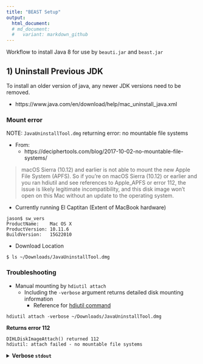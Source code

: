 ```yaml
---
title: "BEAST Setup"
output:
  html_document:
  # md_document:
  #   variant: markdown_github
---
```


Workflow to install Java 8 for use by `beauti.jar` and `beast.jar`

## 1) Uninstall Previous JDK

To install an older version of java, any newer JDK versions need to be removed.

- https://www.java.com/en/download/help/mac_uninstall_java.xml

### Mount error

NOTE: `JavaUninstallTool.dmg` returning error: no mountable file systems

- From: 
    - https://deciphertools.com/blog/2017-10-02-no-mountable-file-systems/

> macOS Sierra (10.12) and earlier is not able to mount the new Apple File System (APFS). So if you're on macOS Sierra (10.12) or earlier and you ran hdiutil and see references to Apple_APFS or error 112, the issue is likely legitimate incompatibility, and this disk image won't open on this Mac without an update to the operating system.

- Currently running El Captitan (Extent of MacBook hardware)

```
jason$ sw_vers
ProductName:	Mac OS X
ProductVersion:	10.11.6
BuildVersion:	15G22010
```

- Download Location

```
$ ls ~/Downloads/JavaUninstallTool.dmg 
```

### Troubleshooting

- Manual mounting by `hdiutil attach`
    - Including the `-verbose` argument returns detailed disk mounting information
        - Reference for [hdiutil command](https://superuser.com/questions/19426/im-unable-to-mount-a-dmg-getting-a-no-mountable-filesystems-error)

```
hdiutil attach -verbose ~/Downloads/JavaUninstallTool.dmg 
```

**Returns error 112**

```
DIHLDiskImageAttach() returned 112
hdiutil: attach failed - no mountable file systems
```

<details><summary>**Verbose `stdout`**</summary>
<p>

```
$ hdiutil attach -verbose ~/Downloads/JavaUninstallTool.dmg 
Initializing…
DIBackingStoreInstantiatorProbe: interface  0, score      100, CBSDBackingStore
DIBackingStoreInstantiatorProbe: interface  1, score    -1000, CBundleBackingStore
DIBackingStoreInstantiatorProbe: interface  2, score    -1000, CRAMBackingStore
DIBackingStoreInstantiatorProbe: interface  3, score      100, CCarbonBackingStore
DIBackingStoreInstantiatorProbe: interface  4, score    -1000, CDevBackingStore
DIBackingStoreInstantiatorProbe: interface  5, score    -1000, CCURLBackingStore
DIBackingStoreInstantiatorProbe: interface  6, score    -1000, CVectoredBackingStore
DIBackingStoreInstantiatorProbe: interface  0, score      100, CBSDBackingStore
DIBackingStoreInstantiatorProbe: interface  1, score    -1000, CBundleBackingStore
DIBackingStoreInstantiatorProbe: interface  2, score    -1000, CRAMBackingStore
DIBackingStoreInstantiatorProbe: interface  3, score      100, CCarbonBackingStore
DIBackingStoreInstantiatorProbe: interface  4, score    -1000, CDevBackingStore
DIBackingStoreInstantiatorProbe: interface  5, score    -1000, CCURLBackingStore
DIBackingStoreInstantiatorProbe: interface  6, score    -1000, CVectoredBackingStore
DIFileEncodingInstantiatorProbe: interface  0, score    -1000, CMacBinaryEncoding
DIFileEncodingInstantiatorProbe: interface  1, score    -1000, CAppleSingleEncoding
DIFileEncodingInstantiatorProbe: interface  2, score    -1000, CEncryptedEncoding
DIFileEncodingInstantiatorProbe: interface  0, score      900, CUDIFEncoding
DIFileEncodingNewWithBackingStore: CUDIFEncoding
DIFileEncodingNewWithBackingStore: instantiator returned 0
DIFileEncodingInstantiatorProbe: interface  0, score    -1000, CSegmentedNDIFEncoding
DIFileEncodingInstantiatorProbe: interface  1, score    -1000, CSegmentedUDIFEncoding
DIFileEncodingInstantiatorProbe: interface  2, score    -1000, CSegmentedUDIFRawEncoding
DIDiskImageInstantiatorProbe: interface  0, score     1000, CUDIFDiskImage
DIDiskImageInstantiatorProbe: interface  1, score        0, CSparseBundleDiskImage
DIDiskImageInstantiatorProbe: interface  2, score        0, CSparseDiskImage
CRawDiskImage: data fork length 0x0000000000096BC6 (617414) not a multiple of 512.
DIDiskImageInstantiatorProbe: interface  3, score     -100, CRawDiskImage
DIDiskImageInstantiatorProbe: interface  4, score        0, CDARTDiskImage
DIDiskImageInstantiatorProbe: interface  5, score        0, CDiskCopy42DiskImage
DIDiskImageInstantiatorProbe: interface  6, score    -1000, CNDIFDiskImage
DIDiskImageInstantiatorProbe: interface  8, score     -100, CShadowedDiskImage
DIDiskImageInstantiatorProbe: interface  9, score    -1000, CCFPlugInDiskImage
DIDiskImageInstantiatorProbe: interface 10, score     -100, CWrappedDiskImage
DIDiskImageNewWithBackingStore: CUDIFDiskImage
DIDiskImageNewWithBackingStore: instantiator returned 0
Verifying…
Verification completed…
Error 0 (Undefined error: 0).
expected   CRC32 $54757AD0
Attaching…
DI_kextWaitQuiet: about to call IOServiceWaitQuiet...
DI_kextWaitQuiet: IOServiceWaitQuiet took 0.000007 seconds
2019-09-08 15:00:17.091 diskimages-helper[637:16272] DIHelperHDID serveImage: attaching drive
{
    autodiskmount = 1;
    "hdiagent-drive-identifier" = "4AE9F948-E95F-407C-A449-30278D73B0F6";
    "unmount-timeout" = 0;
}
2019-09-08 15:00:17.094 diskimages-helper[637:16272] DIHelperHDID serveImage: connecting to myDrive 0x4F0B
2019-09-08 15:00:17.096 diskimages-helper[637:16272] DIHelperHDID serveImage: register _readBuffer 0x10d97e000
2019-09-08 15:00:17.096 diskimages-helper[637:16272] DIHelperHDID serveImage: activating drive port 19723
2019-09-08 15:00:17.097 diskimages-helper[637:16272] DIHelperHDID serveImage: set cache enabled=TRUE returned SUCCESS.
2019-09-08 15:00:17.097 diskimages-helper[637:16272] DIHelperHDID serveImage: set on IO thread=TRUE returned SUCCESS.
2019-09-08 15:00:17.100 diskimages-helper[637:16272] -processKernelRequest: will sleep received
Volume check completed…
Mounting…
2019-09-08 15:00:17.166 diskimages-helper[637:16264] -remountReturningDictionary: detaching because no mountable filesystems.
DI_kextDriveDisconnect: could not disconnect from IOHDIXHDDrive object - 268435459
diskimages-helper: DI_kextDriveDisconnect returned 268435459 ((ipc/send) invalid destination port).
Attaching…
Error 112 (no mountable file systems).
Finishing…
2019-09-08 15:00:18.218 diskimages-helper[637:16258] *** -[NSMachPort handlePortMessage:]: dropping incoming DO message because the connection is invalid
DIHLDiskImageAttach() returned 112
hdiutil: attach failed - no mountable file systems
```

### Disk Utility First Aid

- No evident problems returned
    -  See [Apple Disk Utility Guide](https://support.apple.com/guide/disk-utility/repair-a-disk-dskutl1040/mac) for OS-specific guidelines.

### Uninstall Java from Terminal

- Instructions to [uninstall Java](https://www.java.com/en/download/help/mac_uninstall_java.xml) from the command line
    - Requires either administrative credentials or `sudo` execution
    
**Java Files**

- Current JVM

```
$ java -version
java version "1.6.0_65"
Java(TM) SE Runtime Environment (build 1.6.0_65-b14-468)
Java HotSpot(TM) 64-Bit Server VM (build 20.65-b04-468, mixed mode)

$ ls /Library/Java/JavaVirtualMachines/
1.6.0.jdk	jdk-10.0.1.jdk
```

- Plug-in installation

```
$ ls /Library/Internet\ Plug-Ins/
Default Browser.plugin		JavaAppletPlugin.plugin
Disabled Plug-Ins		Quartz Composer.webplugin
```

- Preference Pane

```
$ ls /Library/PreferencePanes/    
JavaControlPanel.prefPane
```

- Java Application files

```
$ ls -lh ~/Library/Application\ Support/Java/
total 0
drwxr-xr-x  6 jason  staff   204B Nov 29  2018 Java 10.0.99.0.10
```

- To *remove all files*, use the following commands:

```
# sudo rm -fr /Library/Internet\ Plug-Ins/JavaAppletPlugin.plugin 
# sudo rm -fr /Library/PreferencePanes/JavaControlPanel.prefPane
# sudo rm -fr ~/Library/Application\ Support/Java
```

- To use an older java version, remove the newer JDK:

```
# sudo rm -rf /Library/Java/JavaVirtualMachines/jdk-10.0.1.jdk
```

## 2) Install JDK 8

### Java Downloads

- [Maintained Version Downloads](https://www.oracle.com/java/technologies/javase-jsp-downloads.html)
    - Java Development Kit [Version 8](https://www.oracle.com/java/technologies/jdk8-downloads.html)
        - BEAST requires Java version 6 or 8
    - Downloading a JRE will only install java as a plug in
        - Install the comparable JDK

> Warning: Do not install the Java software offered on the http://java.com website. This will install java only as a plug in to your web browser. This version of Java will not be able to run BEAST.
  - Mac [BEAST Installation](https://beast.community/install_on_mac)

- From instructions for [OS X JDK 8 Installation](https://docs.oracle.com/javase/8/docs/technotes/guides/install/mac_jdk.html)

### Java Specifications

- JRE Version 8 Update 221
	- build 1.8.0_221-b11
	
```
Jasons-MacBook:~ Admin$ java -version
java version "1.8.0_221"
Java(TM) SE Runtime Environment (build 1.8.0_221-b11)
Java HotSpot(TM) 64-Bit Server VM (build 25.221-b11, mixed mode)
```

- Internet Plug-in

```
Jasons-MacBook:~ Admin$ /Library/Internet\ Plug-Ins/JavaAppletPlugin.plugin/Contents/Home/bin/java -version
java version "1.8.0_221"
Java(TM) SE Runtime Environment (build 1.8.0_221-b11)
Java HotSpot(TM) 64-Bit Server VM (build 25.221-b11, mixed mode)
```

- Path to `java_home`

```
Jasons-MacBook:~ Admin$ /usr/libexec/java_home -V
Matching Java Virtual Machines (3):
    1.8.0_221, x86_64:	"Java SE 8"	/Library/Java/JavaVirtualMachines/jdk1.8.0_221.jdk/Contents/Home
    1.6.0_65-b14-468, x86_64:	"Java SE 6"	/Library/Java/JavaVirtualMachines/1.6.0.jdk/Contents/Home
    1.6.0_65-b14-468, i386:	"Java SE 6"	/Library/Java/JavaVirtualMachines/1.6.0.jdk/Contents/Home

/Library/Java/JavaVirtualMachines/jdk1.8.0_221.jdk/Contents/Home
```

## 3) BEAST Setup

- Links
	- Installation [Overview](https://beast.community/installing)
	- Mac [Install](https://beast.community/install_on_mac)
	- CLI [Install](https://beast.community/install_on_unix#homebrew-package-manager-for-mac-os-x)

### Path to BEAST directory

```
$ ls /Applications/BEASTv1.10.4/ | more
README.txt
VERSION HISTORY.txt
bin
doc
examples
images
lib
native
```

- Modify path to the program /bin directory
	
```
# Edit contents of the `~/.bash_profile` file
vi ~/.bash_profile
```

```
export JAVA_HOME="/usr/libexec/java_home -v 1.8"
export LD_LIBRARY_PATH=$JAVA_HOME/jre/lib/server
export PATH=/usr/local/bin:/usr/bin:/bin:/usr/sbin:/sbin:/opt/X11/bin:/Library/TeX/texbin:/Applications/BEASTv1.10.4/
```

- Restart computer or reload changes to the profile

```
source ~/.bash_profile
```

### Running BEAST

```
cd /Applications/BEASTv1.10.4/lib/
java -jar beast.jar 

```

